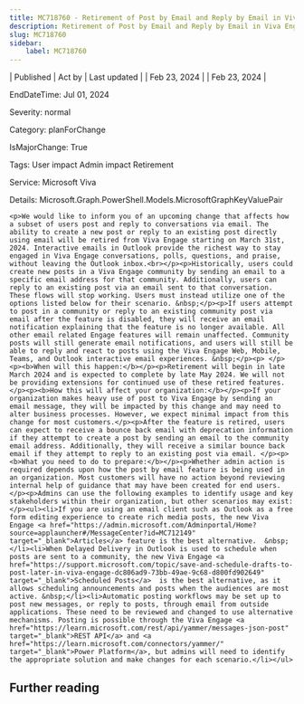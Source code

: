 ```yaml
---
title: MC718760 - Retirement of Post by Email and Reply by Email in Viva Engage (Yammer)
description: Retirement of Post by Email and Reply by Email in Viva Engage (Yammer)
slug: MC718760
sidebar:
    label: MC718760
---
```



| Published | Act by | Last updated |
| Feb 23, 2024 |  | Feb 23, 2024 |

EndDateTime: Jul 01, 2024

Severity: normal

Category: planForChange

IsMajorChange: True

Tags: User impact Admin impact Retirement

Service: Microsoft Viva

Details: Microsoft.Graph.PowerShell.Models.MicrosoftGraphKeyValuePair

```
<p>We would like to inform you of an upcoming change that affects how a subset of users post and reply to conversations via email. The ability to create a new post or reply to an existing post directly using email will be retired from Viva Engage starting on March 31st, 2024. Interactive emails in Outlook provide the richest way to stay engaged in Viva Engage conversations, polls, questions, and praise, without leaving the Outlook inbox.<br></p><p>Historically, users could create new posts in a Viva Engage community by sending an email to a specific email address for that community. Additionally, users can reply to an existing post via an email sent to that conversation. These flows will stop working. Users must instead utilize one of the options listed below for their scenario. &nbsp;</p><p>If users attempt to post in a community or reply to an existing community post via email after the feature is disabled, they will receive an email notification explaining that the feature is no longer available. All other email related Engage features will remain unaffected. Community posts will still generate email notifications, and users will still be able to reply and react to posts using the Viva Engage Web, Mobile, Teams, and Outlook interactive email experiences. &nbsp;</p><p> </p><p><b>When will this happen:</b></p><p>Retirement will begin in late March 2024 and is expected to complete by late May 2024. We will not be providing extensions for continued use of these retired features. </p><p><b>How this will affect your organization:</b></p><p>If your organization makes heavy use of post to Viva Engage by sending an email message, they will be impacted by this change and may need to alter business processes. However, we expect minimal impact from this change for most customers.</p><p>After the feature is retired, users can expect to receive a bounce back email with deprecation information if they attempt to create a post by sending an email to the community email address. Additionally, they will receive a similar bounce back email if they attempt to reply to an existing post via email. </p><p><b>What you need to do to prepare:</b></p><p>Whether admin action is required depends upon how the post by email feature is being used in an organization. Most customers will have no action beyond reviewing internal help of guidance that may have been created for end users.</p><p>Admins can use the following examples to identify usage and key stakeholders within their organization, but other scenarios may exist:   </p><ul><li>If you are using an email client such as Outlook as a free form editing experience to create rich media posts, the new Viva Engage <a href="https://admin.microsoft.com/Adminportal/Home?source=applauncher#/MessageCenter?id=MC712149" target="_blank">Articles</a> feature is the best alternative.  &nbsp;</li><li>When Delayed Delivery in Outlook is used to schedule when posts are sent to a community, the new Viva Engage <a href="https://support.microsoft.com/topic/save-and-schedule-drafts-to-post-later-in-viva-engage-dc806ad9-73bb-49ae-9c68-d800fd902649" target="_blank">Scheduled Posts</a>  is the best alternative, as it allows scheduling announcements and posts when the audiences are most active. &nbsp;</li><li>Automatic posting workflows may be set up to post new messages, or reply to posts, through email from outside applications. These need to be reviewed and changed to use alternative mechanisms. Posting is possible through the Viva Engage <a href="https://learn.microsoft.com/rest/api/yammer/messages-json-post" target="_blank">REST API</a> and <a href="https://learn.microsoft.com/connectors/yammer/" target="_blank">Power Platform</a>, but admins will need to identify the appropriate solution and make changes for each scenario.</li></ul>
```

## Further reading
